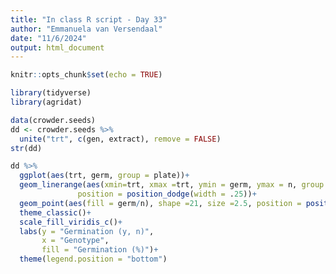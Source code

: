 ```yaml
---
title: "In class R script - Day 33"
author: "Emmanuela van Versendaal"
date: "11/6/2024"
output: html_document
---
```


```r
knitr::opts_chunk$set(echo = TRUE)
```

```r
library(tidyverse)
library(agridat)

data(crowder.seeds)
dd <- crowder.seeds %>% 
  unite("trt", c(gen, extract), remove = FALSE)
str(dd)

dd %>% 
  ggplot(aes(trt, germ, group = plate))+
  geom_linerange(aes(xmin=trt, xmax =trt, ymin = germ, ymax = n, group = plate), alpha = .85, 
               position = position_dodge(width = .25))+
  geom_point(aes(fill = germ/n), shape =21, size =2.5, position = position_dodge(width = .25), alpha = .85)+
  theme_classic()+
  scale_fill_viridis_c()+
  labs(y = "Germination (y, n)",
       x = "Genotype", 
       fill = "Germination (%)")+
  theme(legend.position = "bottom")
```


